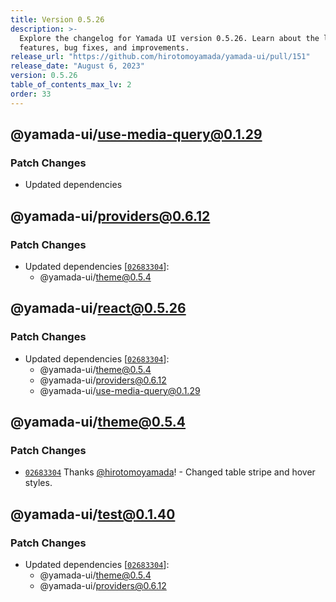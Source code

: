 ```yaml
---
title: Version 0.5.26
description: >-
  Explore the changelog for Yamada UI version 0.5.26. Learn about the latest
  features, bug fixes, and improvements.
release_url: "https://github.com/hirotomoyamada/yamada-ui/pull/151"
release_date: "August 6, 2023"
version: 0.5.26
table_of_contents_max_lv: 2
order: 33
---
```


## @yamada-ui/use-media-query@0.1.29

### Patch Changes

- Updated dependencies

## @yamada-ui/providers@0.6.12

### Patch Changes

- Updated dependencies \[[`02683304`](https://github.com/hirotomoyamada/yamada-ui/commit/026833049efc405664606cdb225d83123413c986)]:
  - @yamada-ui/theme@0.5.4

## @yamada-ui/react@0.5.26

### Patch Changes

- Updated dependencies \[[`02683304`](https://github.com/hirotomoyamada/yamada-ui/commit/026833049efc405664606cdb225d83123413c986)]:
  - @yamada-ui/theme@0.5.4
  - @yamada-ui/providers@0.6.12
  - @yamada-ui/use-media-query@0.1.29

## @yamada-ui/theme@0.5.4

### Patch Changes

- [`02683304`](https://github.com/hirotomoyamada/yamada-ui/commit/026833049efc405664606cdb225d83123413c986) Thanks [@hirotomoyamada](https://github.com/hirotomoyamada)! - Changed table stripe and hover styles.

## @yamada-ui/test@0.1.40

### Patch Changes

- Updated dependencies \[[`02683304`](https://github.com/hirotomoyamada/yamada-ui/commit/026833049efc405664606cdb225d83123413c986)]:
  - @yamada-ui/theme@0.5.4
  - @yamada-ui/providers@0.6.12
